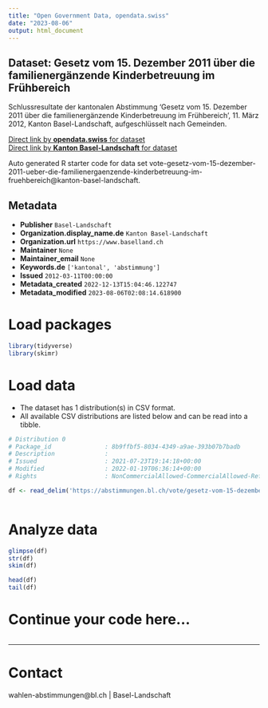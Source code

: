 ```yaml
---
title: "Open Government Data, opendata.swiss"
date: "2023-08-06"
output: html_document
---
```


## Dataset: Gesetz vom 15. Dezember 2011 über die familienergänzende Kinderbetreuung im Frühbereich

Schlussresultate der kantonalen Abstimmung 'Gesetz vom 15. Dezember 2011 über die familienergänzende Kinderbetreuung im Frühbereich', 11. März 2012, Kanton Basel-Landschaft, aufgeschlüsselt nach Gemeinden.

[Direct link by **opendata.swiss** for dataset](https://opendata.swiss/de/dataset/gesetz-vom-15-dezember-2011-uber-die-familienerganzende-kinderbetreuung-im-fruhbereich)<br>
[Direct link by **Kanton Basel-Landschaft** for dataset](https://abstimmungen.bl.ch/vote/gesetz-vom-15-dezember-2011-ueber-die-familienergaenzende-kinderbetreuung-im-fruehbereich/data)

Auto generated R starter code for data set vote-gesetz-vom-15-dezember-2011-ueber-die-familienergaenzende-kinderbetreuung-im-fruehbereich@kanton-basel-landschaft.

## Metadata

- **Publisher** `Basel-Landschaft`
- **Organization.display_name.de** `Kanton Basel-Landschaft`
- **Organization.url** `https://www.baselland.ch`
- **Maintainer** `None`
- **Maintainer_email** `None`
- **Keywords.de** `['kantonal', 'abstimmung']`
- **Issued** `2012-03-11T00:00:00`
- **Metadata_created** `2022-12-13T15:04:46.122747`
- **Metadata_modified** `2023-08-06T02:08:14.618900`


# Load packages

```r

library(tidyverse)
library(skimr)

```

# Load data

-   The dataset has 1 distribution(s) in CSV format.
-   All available CSV distributions are listed below and can be read into a tibble.

```r

# Distribution 0
# Package_id               : 8b9ffbf5-8034-4349-a9ae-393b07b7badb
# Description              : 
# Issued                   : 2021-07-23T19:14:18+00:00
# Modified                 : 2022-01-19T06:36:14+00:00
# Rights                   : NonCommercialAllowed-CommercialAllowed-ReferenceRequired

df <- read_delim('https://abstimmungen.bl.ch/vote/gesetz-vom-15-dezember-2011-ueber-die-familienergaenzende-kinderbetreuung-im-fruehbereich/data-csv')



```

# Analyze data

```r

glimpse(df)
str(df)
skim(df)

head(df)
tail(df)

```

# Continue your code here...

```r

```

------------------------------------------------------------------------

# Contact

wahlen-abstimmungen@bl.ch | Basel-Landschaft
